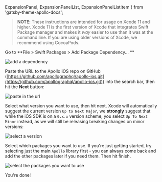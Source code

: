   ExpansionPanel,
  ExpansionPanelList,
  ExpansionPanelListItem
} from 'gatsby-theme-apollo-docs';

<ExpansionPanel title="Swift Package Manager Installation">

> **NOTE**: These instructions are intended for usage on Xcode 11 and higher. Xcode 11 is the first version of Xcode that integrates Swift Package manager and makes it _way_ easier to use than it was at the command line. If you are using older versions of Xcode, we recommend using CocoaPods.

<ExpansionPanelList>
<ExpansionPanelListItem number="1">

Go to **File > Swift Packages > Add Package Dependency... **

![add a dependency](screenshot/spm_packages_add_dependency.png)

</ExpansionPanelListItem>
<ExpansionPanelListItem number="2">

Paste the URL to the Apollo iOS repo on GitHub ([https://github.com/apollographql/apollo-ios.git](https://github.com/apollographql/apollo-ios.git)) into the search bar, then hit the **Next** button: 

![paste in the url](screenshot/spm_paste_url.png)

</ExpansionPanelListItem>
<ExpansionPanelListItem number="3">

Select what version you want to use, then hit next. Xcode will automatically suggest the current version `Up to Next Major`, we **strongly** suggest that while the iOS SDK is on a `0.x.x` version scheme, you select `Up To Next Minor` instead, as we will still be releasing breaking changes on minor versions:

![select a version](screenshot/spm_select_version.png)

</ExpansionPanelListItem>
<ExpansionPanelListItem number="4">
  
Select which packages you want to use. If you're just getting started, try selecting just the main `Apollo` library first - you can always come back and add the other packages later if you need them. Then hit finish.

![select the packages you want to use](screenshot/spm_select_package.png)

</ExpansionPanelListItem>
<ExpansionPanelListItem number="check">
  You're done!
</ExpansionPanelListItem>
</ExpansionPanelList>

</ExpansionPanel>